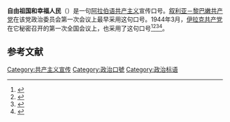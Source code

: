 '''自由祖国和幸福人民'''（{{lang-ar|وطن حر وشعب سعيد‎|watanun hurrun wa sha'bun sa'id}}）是一句[[阿拉伯语|阿拉伯语]][[共产主义|共产主义]]宣传口号。[[叙利亚－黎巴嫩共产党|叙利亚－黎巴嫩共产党]]在该党政治委员会第一次会议上最早采用这句口号。1944年3月，[[伊拉克共产党|伊拉克共产党]]在它秘密召开的第一次全国会议上，也采用了这句口号<ref name="MadeianḤāwī1986">{{cite book|author1=Artin Madeian|author2=Jūrj Ḥāwī|title=حياة على المتراس: ذكريات ومشاهدات|url=https://books.google.com/books?id=C-oKAAAAIAAJ|year=1986|publisher=دار الفارابي،}}</ref><ref name="Franzén2011">{{cite book|author=Johan Franzén|title=Red Star Over Iraq: Iraqi Communism Before Saddam|url=https://books.google.com/books?id=wJkY9NfFydwC&pg=PA41|year=2011|publisher=Hurst Publishers|isbn=978-1-84904-101-0|page=41}}</ref><ref name="Ismael2008">{{cite book|author=Tareq Y. Ismael|title=The Rise and Fall of the Communist Party of Iraq|url=https://books.google.com/books?id=6uAvs4HqVLIC&pg=PA33|year=2008|publisher=Cambridge University Press|isbn=978-0-521-87394-9|pages=33}}</ref><ref name="Thompson2013">{{cite book|author=Elizabeth F. Thompson|title=Justice Interrupted|url=https://books.google.com/books?id=U5y2UkXxyLgC&pg=PA189|date=15 April 2013|publisher=Harvard University Press|isbn=978-0-674-07609-9|page=189}}</ref>。

== 参考文献 ==
{{reflist}}

[[Category:共产主义宣传|Category:共产主义宣传]]
[[Category:政治口號|Category:政治口號]]
[[Category:政治标语|Category:政治标语]]